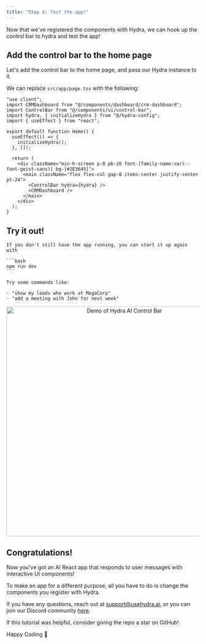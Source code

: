 ```yaml
---
title: "Step 4: Test the app!"
---
```



Now that we've registered the components with Hydra, we can hook up the control bar to hydra and test the app!

## Add the control bar to the home page

Let's add the control bar to the home page, and pass our Hydra instance to it.

We can replace `src/app/page.tsx` with the following:

```tsx
"use client";
import CRMDashboard from "@/components/dashboard/crm-dashboard";
import ControlBar from "@/components/ui/control-bar";
import hydra, { initializeHydra } from "@/hydra-config";
import { useEffect } from "react";

export default function Home() {
  useEffect(() => {
    initializeHydra();
  }, []);

  return (
    <div className="min-h-screen p-8 pb-20 font-[family-name:var(--font-geist-sans)] bg-[#2E3645]">
      <main className="flex flex-col gap-8 items-center justify-center pt-24">
        <ControlBar hydra={hydra} />
        <CRMDashboard />
      </main>
    </div>
  );
}
```

## Try it out!

    If you don't still have the app running, you can start it up again with

    ```bash
    npm run dev
    ```

    Try some commands like:

    - "show my leads who work at MegaCorp"
    - "add a meeting with John for next week"

<p align="center">
  <img
    src="/assets/control-bar/tutorial-end.gif"
    alt="Demo of Hydra AI Control Bar"
    width="600"
    className="rounded-lg border dark:border-zinc-800"
  />
</p>

## Congratulations!

Now you've got an AI React app that responds to user messages with interactive UI components!

To make an app for a different purpose, all you have to do is change the components you register with Hydra.

If you have any questions, reach out at [support@usehydra.ai](mailto:support@usehydra.ai), or you can join our Discord community [here](https://discord.gg/WKTDBb5H).

If this tutorial was helpful, consider giving the repo a star on GitHub!

<GitHubLink href="https://github.com/use-hydra-ai/hydra-controlbar-starter" />

Happy Coding 🎈
